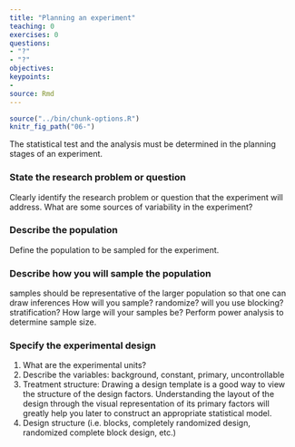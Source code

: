 ```yaml
---
title: "Planning an experiment"
teaching: 0
exercises: 0
questions:
- "?"
- "?"
objectives:
keypoints:
- 
source: Rmd
---
```


```r
source("../bin/chunk-options.R")
knitr_fig_path("06-")
```

The statistical test and the analysis must be determined in the planning stages of an experiment.

### State the research problem or question
Clearly identify the research problem or question that the experiment will address.
What are some sources of variability in the experiment?

### Describe the population
Define the population to be sampled for the experiment.

### Describe how you will sample the population
samples should be representative of the larger population so that one can draw inferences
How will you sample? randomize? will you use blocking? stratification?
How large will your samples be?
Perform power analysis to determine sample size.

### Specify the experimental design

1. What are the experimental units?
2. Describe the variables: background, constant, primary, uncontrollable
3. Treatment structure: Drawing a design template is a good way to view the structure of the design factors.
Understanding the layout of the design through the visual representation of its primary factors
will greatly help you later to construct an appropriate statistical model. 
4. Design structure (i.e. blocks, completely randomized design, randomized complete block design, etc.)

